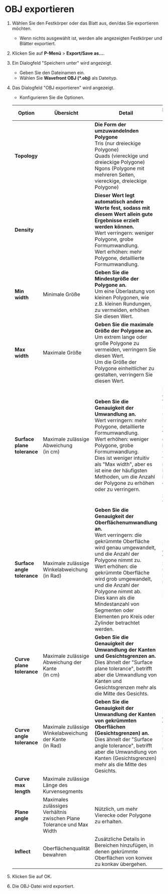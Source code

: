 # OBJ exportieren

1. Wählen Sie den Festkörper oder das Blatt aus, den/das Sie exportieren möchten.
   - Wenn nichts ausgewählt ist, werden alle angezeigten Festkörper und Blätter exportiert.
2. Klicken Sie auf **P-Menü** > **Export/Save as...**.
3. Ein Dialogfeld "Speichern unter" wird angezeigt.
   - Geben Sie den Dateinamen ein.
   - Wählen Sie **Wavefront OBJ (*.obj)** als Dateityp.
4. Das Dialogfeld "OBJ exportieren" wird angezeigt.
   - Konfigurieren Sie die Optionen.

   | Option | Übersicht | Detail | Empfohlener Wert |
   | ------- | ------- |------- |------- |
   | **Topology** |  | **Die Form der umzuwandelnden Polygone** <br /> Tris (nur dreieckige Polygone) <br /> Quads (viereckige und dreieckige Polygone) <br /> Ngons (Polygone mit mehreren Seiten, viereckige, dreieckige Polygone)||
   |**Density** |  | **Dieser Wert legt automatisch andere Werte fest, sodass mit diesem Wert allein gute Ergebnisse erzielt werden können.** <br /> Wert verringern: weniger Polygone, grobe Formumwandlung.<br /> Wert erhöhen: mehr Polygone, detaillierte Formumwandlung.||
   |**Min width** | Minimale Größe | **Geben Sie die Mindestgröße der Polygone an.** <br /> Um eine Überlastung von kleinen Polygonen, wie z.B. kleinen Rundungen, zu vermeiden, erhöhen Sie diesen Wert. |
   |**Max width** | Maximale Größe | **Geben Sie die maximale Größe der Polygone an.** <br /> Um extrem lange oder große Polygone zu vermeiden, verringern Sie diesen Wert. <br /> Um die Größe der Polygone einheitlicher zu gestalten, verringern Sie diesen Wert. |
   |**Surface plane tolerance** | Maximale zulässige Abweichung <br /> (in cm) | **Geben Sie die Genauigkeit der Umwandlung an.** <br /> Wert verringern: mehr Polygone, detaillierte Formumwandlung.<br /> Wert erhöhen: weniger Polygone, grobe Formumwandlung. <br /> Dies ist weniger intuitiv als "Max width", aber es ist eine der häufigsten Methoden, um die Anzahl der Polygone zu erhöhen oder zu verringern. | Ein geeigneter Wert für Low-Poly ist 0,01 und für High-Poly 0,0001. <br /> Wenn Sie einen Wert kleiner als 0,001 verwenden möchten, könnte es besser sein, den Wert "Max width" zu verringern. |
   |**Surface angle tolerance** | Maximale zulässige Winkelabweichung <br /> (in Rad) | **Geben Sie die Genauigkeit der Oberflächenumwandlung an.** <br /> Wert verringern: die gekrümmte Oberfläche wird genau umgewandelt, und die Anzahl der Polygone nimmt zu.<br /> Wert erhöhen: die gekrümmte Oberfläche wird grob umgewandelt, und die Anzahl der Polygone nimmt ab.<br /> Dies kann als die Mindestanzahl von Segmenten oder Elementen pro Kreis oder Zylinder betrachtet werden. | Ein geeigneter Wert liegt zwischen 0,35 (für Low-Poly) und 0,15 (für High-Poly). |
   |**Curve plane tolerance** | Maximale zulässige Abweichung der Kante <br /> (in cm) | **Geben Sie die Genauigkeit der Umwandlung der Kanten und Gesichtsgrenzen an.** <br /> Dies ähnelt der "Surface plane tolerance", betrifft aber die Umwandlung von Kanten und Gesichtsgrenzen mehr als die Mitte des Gesichts. ||
   |**Curve angle tolerance** | Maximale zulässige Winkelabweichung der Kante <br /> (in Rad) | **Geben Sie die Genauigkeit der Umwandlung der Kanten von gekrümmten Oberflächen (Gesichtsgrenzen) an.** <br /> Dies ähnelt der "Surface angle tolerance", betrifft aber die Umwandlung von Kanten (Gesichtsgrenzen) mehr als die Mitte des Gesichts. | Ein geeigneter Wert liegt zwischen 0,35 (für Low-Poly) und 0,15 (für High-Poly). |
   |**Curve max length** | Maximale zulässige Länge des Kurvensegments | |
   |**Plane angle** | Maximales zulässiges Verhältnis zwischen Plane Tolerance und Max Width | Nützlich, um mehr Vierecke oder Polygone zu erhalten. |
   |**Inflect** | Oberflächenqualität bewahren | Zusätzliche Details in Bereichen hinzufügen, in denen gekrümmte Oberflächen von konvex zu konkav übergehen. |
5. Klicken Sie auf OK.
6. Die OBJ-Datei wird exportiert.